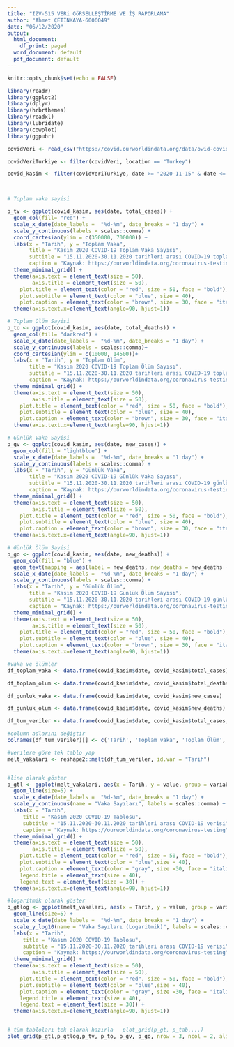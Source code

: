 ```yaml
---
title: "IZV-515 VERi GöRSELLEŞTİRME VE İŞ RAPORLAMA"
author: "Ahmet ÇETİNKAYA-6006049"
date: "06/12/2020"
output:
  html_document:
    df_print: paged 
  word_document: default 
  pdf_document: default
---
```



```r
knitr::opts_chunk$set(echo = FALSE)
```


```r

library(readr)
library(ggplot2)
library(dplyr)
library(hrbrthemes)
library(readxl)
library(lubridate)
library(cowplot)
library(ggpubr)

covidVeri <- read_csv("https://covid.ourworldindata.org/data/owid-covid-data.csv")

covidVeriTurkiye <- filter(covidVeri, location == "Turkey")

covid_kasim <- filter(covidVeriTurkiye, date >= "2020-11-15" & date <= "2020-11-30")



# Toplam vaka sayisi

p_tv <- ggplot(covid_kasim, aes(date, total_cases)) +
  geom_col(fill= "red") +
  scale_x_date(date_labels =  "%d-%m", date_breaks = "1 day") +
  scale_y_continuous(labels = scales::comma) +
  coord_cartesian(ylim = c(350000, 700000)) +
  labs(x = "Tarih", y = "Toplam Vaka", 
       title = "Kasım 2020 COVID-19 Toplam Vaka Sayısı",
       subtitle = "15.11.2020-30.11.2020 tarihleri arası COVID-19 toplam vaka sayısı",
       caption = "Kaynak: https://ourworldindata.org/coronavirus-testing") + 
  theme_minimal_grid() +
  theme(axis.text = element_text(size = 50),
        axis.title = element_text(size = 50),
    plot.title = element_text(color = "red", size = 50, face = "bold"),
    plot.subtitle = element_text(color = "blue", size = 40),
    plot.caption = element_text(color = "brown", size = 30, face = "italic")) + 
  theme(axis.text.x=element_text(angle=90, hjust=1)) 

# Toplam Ölüm Sayisi
p_to <- ggplot(covid_kasim, aes(date, total_deaths)) + 
  geom_col(fill= "darkred") +
  scale_x_date(date_labels =  "%d-%m", date_breaks = "1 day") +
  scale_y_continuous(labels = scales::comma)+
  coord_cartesian(ylim = c(10000, 14500))+
  labs(x = "Tarih", y = "Toplam Ölüm", 
       title = "Kasım 2020 COVID-19 Toplam Ölüm Sayısı",
       subtitle = "15.11.2020-30.11.2020 tarihleri arası COVID-19 toplam ölüm sayısı",
       caption = "Kaynak: https://ourworldindata.org/coronavirus-testing") + 
  theme_minimal_grid() +
  theme(axis.text = element_text(size = 50),
        axis.title = element_text(size = 50),
    plot.title = element_text(color = "red", size = 50, face = "bold"),
    plot.subtitle = element_text(color = "blue", size = 40),
    plot.caption = element_text(color = "brown", size = 30, face = "italic")) + 
  theme(axis.text.x=element_text(angle=90, hjust=1)) 

# Günlük Vaka Sayisi
p_gv <- ggplot(covid_kasim, aes(date, new_cases)) + 
  geom_col(fill = "lightblue") +
  scale_x_date(date_labels =  "%d-%m", date_breaks = "1 day") +
  scale_y_continuous(labels = scales::comma) +
  labs(x = "Tarih", y = "Günlük Vaka", 
       title = "Kasım 2020 COVID-19 Günlük Vaka Sayısı",
       subtitle = "15.11.2020-30.11.2020 tarihleri arası COVID-19 günlük vaka sayısı",
       caption = "Kaynak: https://ourworldindata.org/coronavirus-testing")+
  theme_minimal_grid() +
  theme(axis.text = element_text(size = 50),
        axis.title = element_text(size = 50),
    plot.title = element_text(color = "red", size = 50, face = "bold"),
    plot.subtitle = element_text(color = "blue", size = 40),
    plot.caption = element_text(color = "brown", size = 30, face = "italic")) +
  theme(axis.text.x=element_text(angle=90, hjust=1)) 

# Günlük Ölüm Sayisi
p_go <- ggplot(covid_kasim, aes(date, new_deaths)) + 
  geom_col(fill = "blue") +
  geom_text(mapping = aes(label = new_deaths, new_deaths = new_deaths + 0.05), position = position_dodge(0.9), vjust = 0, size = 15,color="red")+
  scale_x_date(date_labels =  "%d-%m", date_breaks = "1 day") +
  scale_y_continuous(labels = scales::comma) +
  labs(x = "Tarih", y = "Günlük Ölüm", 
       title = "Kasım 2020 COVID-19 Günlük Ölüm Sayısı",
       subtitle = "15.11.2020-30.11.2020 tarihleri arası COVID-19 günlük ölüm sayısı",
       caption = "Kaynak: https://ourworldindata.org/coronavirus-testing")+
  theme_minimal_grid() +
  theme(axis.text = element_text(size = 50),
        axis.title = element_text(size = 50),
    plot.title = element_text(color = "red", size = 50, face = "bold"),
    plot.subtitle = element_text(color = "blue", size = 40),
    plot.caption = element_text(color = "brown", size = 30, face = "italic")) +
  theme(axis.text.x=element_text(angle=90, hjust=1)) 

#vaka ve ölümler
df_toplam_vaka <- data.frame(covid_kasim$date, covid_kasim$total_cases)

df_toplam_olum <- data.frame(covid_kasim$date, covid_kasim$total_deaths)

df_gunluk_vaka <- data.frame(covid_kasim$date, covid_kasim$new_cases)

df_gunluk_olum <- data.frame(covid_kasim$date, covid_kasim$new_deaths)

df_tum_veriler <- data.frame(covid_kasim$date, covid_kasim$total_cases, covid_kasim$total_deaths, covid_kasim$new_cases, covid_kasim$new_deaths)

#column adlarını değiştir
colnames(df_tum_veriler)[] <- c('Tarih', 'Toplam vaka', 'Toplam Ölüm', 'Günlük Vaka', 'Günlük Ölüm')

#verilere göre tek tablo yap
melt_vakalari <- reshape2::melt(df_tum_veriler, id.var = "Tarih")


#line olarak göster
p_gtl <- ggplot(melt_vakalari, aes(x = Tarih, y = value, group = variable, col = variable)) +
  geom_line(size=5) +
  scale_x_date(date_labels =  "%d-%m", date_breaks = "1 day") +
  scale_y_continuous(name = "Vaka Sayıları", labels = scales::comma) + 
  labs(x = "Tarih",  
     title = "Kasım 2020 COVID-19 Tablosu",
     subtitle = "15.11.2020-30.11.2020 tarihleri arası COVID-19 verisi",
     caption = "Kaynak: https://ourworldindata.org/coronavirus-testing")+
  theme_minimal_grid() +
  theme(axis.text = element_text(size = 50),
        axis.title = element_text(size = 50),
    plot.title = element_text(color = "red", size = 50, face = "bold"),
    plot.subtitle = element_text(color = "blue",size = 40),
    plot.caption = element_text(color = "gray", size =30, face = "italic"),
    legend.title = element_text(size = 40),
    legend.text = element_text(size = 30)) + 
  theme(axis.text.x=element_text(angle=90, hjust=1)) 

#logaritmik olarak göster
p_gtlog <- ggplot(melt_vakalari, aes(x = Tarih, y = value, group = variable, col = variable)) +
  geom_line(size=5) +
  scale_x_date(date_labels =  "%d-%m", date_breaks = "1 day") +
  scale_y_log10(name = "Vaka Sayıları (Logaritmik)", labels = scales::comma) + 
  labs(x = "Tarih",  
     title = "Kasım 2020 COVID-19 Tablosu",
     subtitle = "15.11.2020-30.11.2020 tarihleri arası COVID-19 verisi",
     caption = "Kaynak: https://ourworldindata.org/coronavirus-testing")+
  theme_minimal_grid() +
  theme(axis.text = element_text(size = 50),
        axis.title = element_text(size = 50),
    plot.title = element_text(color = "red", size = 50, face = "bold"),
    plot.subtitle = element_text(color = "blue",size = 40),
    plot.caption = element_text(color = "gray", size =30, face = "italic"),
    legend.title = element_text(size = 40),
    legend.text = element_text(size = 30)) + 
  theme(axis.text.x=element_text(angle=90, hjust=1)) 


# tüm tabloları tek olarak hazırla   plot_grid(p_gt, p_tab,...)
plot_grid(p_gtl,p_gtlog,p_tv, p_to, p_gv, p_go, nrow = 3, ncol = 2, align = "hv", margin(20,20,20,20))


```
